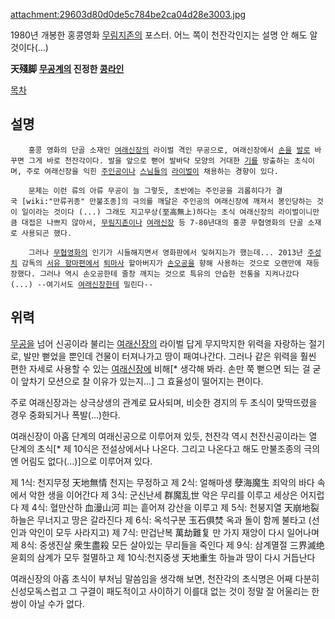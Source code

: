 attachment:29603d80d0de5c784be2ca04d28e3003.jpg

1980년 개봉한 홍콩영화 [[무림지존]]의 포스터.
어느 쪽이 천잔각인지는 설명 안 해도 알 것이다(...)

'''天殘脚'''
'''[[무공]]계의 진정한 [[콩라인]]'''

[[목차]]

== 설명 ==
     홍콩 영화의 단골 소재인 [[여래신장]]의 라이벌 격인 무공으로, 여래신장에서 [[손]]을 [[발]]로 바꾸면 그게 바로 천잔각이다. 발을 앞으로 뻗어 발바닥 모양의 거대한 [[기]]를 방출하는 초식이며, 주로 여래신장을 익힌 [[주인공]]이나 [[스님]]들의 [[라이벌]]이 채용하는 경향이 있다. 

     문제는 이런 류의 아류 무공이 늘 그렇듯, 초반에는 주인공을 괴롭히다가 결국 [wiki:"만류귀종" 만불조종]의 극의를 깨달은 주인공의 여래신장에 깨져서 봉인당하는 것이 일이라는 것이다 (...) 그래도 지고무상(至高無上)하다는 초식 여래신장의 라이벌이니만큼 대접은 나쁘지 않아서, [[무림지존]]이나 [[여래신장]] 등 7-80년대의 홍콩 무협영화의 단골 소재로 사용되곤 했다.

     그러나 [[무협]][[영화]]의 인기가 시들해지면서 영화판에서 잊혀지는가 했는데... 2013년 [[주성치]] 감독의 [[서유 항마편]]에서 [[퇴마사]] 할아버지가 [[손오공]]을 향해 사용하는 것으로 오랜만에 재등장했다. 그러나 역시 손오공한테 줄창 깨지는 것으로 특유의 안습한 전통을 지켜나갔다(...) --여기서도 [[여래신장]]한테 밀린다--

== 위력 == 
[[무공]]을 넘어 신공이라 불리는 [[여래신장]]의 라이벌 답게 무지막지한 위력을 자랑하는 절기로, 발만 뻗었을 뿐인데 건물이 터져나가고 땅이 패여나간다. 그러나 같은 위력을 훨씬 편한 자세로 사용할 수 있는 [[여래신장]]에 비해[* 생각해 봐라. 손만 쭉 뻗으면 되는 걸 굳이 앞차기 모션으로 찰 이유가 있는지...] 그 효율성이 떨어지는 편이다.

주로 여래신장과는 상극상생의 관계로 묘사되며, 비슷한 경지의 두 초식이 맞딱뜨렸을 경우 중화되거나 폭발(...)한다.

여래신장이 아홉 단계의 여래신공으로 이루어져 있듯, 천잔각 역시 천잔신공이라는 열 단계의 초식[* 제 10식은 전설상에서나 나온다. 그리고 나온다고 해도 만불조종의 극의엔 어림도 없다(...)]으로 이루어져 있다.

제 1식: 천지무정 天地無情 천지는 무정하고
제 2식: 얼해마생 孽海魔生 죄악의 바다 속에서 악한 생을 이어간다
제 3식: 군신난세 群魔乱世 악은 무리를 이루고 세상은 어지럽다
제 4식: 혈만산하 血漫山河 피는 흩어져 강산을 이루고
제 5식: 천붕지열 天崩地裂 하늘은 무너지고 땅은 갈라진다
제 6식: 옥석구분 玉石俱焚 옥과 돌이 함께 불타고 (선인과 악인이 모두 사라지고)
제 7식: 만겁난복 萬劫難复 만 가지 재앙이 다시 일어나며
제 8식: 중생진살 衆生盡殺 모든 살아있는 무리들을 죽인다
제 9식: 삼계멸절 三界滅绝 윤회의 삼계가 모두 절멸하고
제 10식:천지중생 天地重生 하늘과 땅이 다시 거듭난다

여래신장의 아홉 초식이 부처님 말씀임을 생각해 보면, 천잔각의 초식명은 어째 다분히 신성모독스럽고 그 구결이 패도적이고 사이하기 이를대 없는 것이 정말 잘 어울리는 한 쌍이 아닐 수가 없다.
